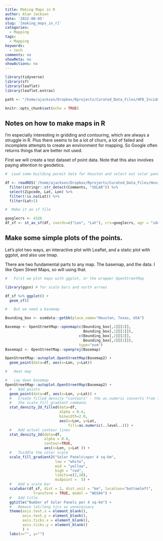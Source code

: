 ```yaml
---
title: Making Maps in R
author: Alan Jackson
date: '2022-08-05'
slug: '[making_maps_in_r]'
categories:
  - Mapping
tags:
  - Mapping
keywords:
  - tech
comments: no
showMeta: no
showActions: no
---
```


```r
library(tidyverse)
library(sf)
library(leaflet)
library(leaflet.extras)

path <- "/home/ajackson/Dropbox/Rprojects/Curated_Data_Files/HFD_Incidents/"

knitr::opts_chunk$set(echo = TRUE)
```

##  Notes on how to make maps in R

I'm especially interesting in gridding and contouring, which are always a struggle in R. Plus there seems to be a lot of churn, a lot of failed and incomplete attempts to create an environment for mapping. So Google often returns things that are better not used.

First we will create a test dataset of point data. Note that this also involves paying attention to geodetics.

```r

#  Load some building permit data for Houston and select out solar panels

df <- readRDS('/home/ajackson/Dropbox/Rprojects/Curated_Data_Files/Houston_Permits/Clean_Final_1989_2019.rds') %>% 
  filter(stringr::str_detect(Comments, "SOLAR")) %>% 
  select(Zipcode, Lat, Lon) %>% 
  filter(!is.na(Lat)) %>% 
  filter(Lat>1)

#  Make it an sf file

googlecrs <- 4326
df_sf <- st_as_sf(df, coords=c("Lon", "Lat"), crs=googlecrs, agr = "identity")

```

##      Make some simple plots of the points.

Let's plot two ways, an interactive plot with Leaflet, and a static plot with
ggplot, and also use tmap.

There are two fundamental parts to any map. The basemap, and the data. I like 
Open Street Maps, so will using that.

```r

#   First we plot maps with ggplot, or the wrapper OpenStreetMap

library(ggsn) # for scale bars and north arrows

df_sf %>% ggplot() + 
  geom_sf()

#   But we need a basemap

Bounding_box <- osmdata::getbb(place_name="Houston, Texas, USA")

Basemap <- OpenStreetMap::openmap(c(Bounding_box[,1][[2]],
                                    Bounding_box[,1][[1]]),
                                  c(Bounding_box[,2][[2]],
                                    Bounding_box[,2][[1]]),
                                  type="osm")
Basemap2 <- OpenStreetMap::openproj(Basemap)

OpenStreetMap::autoplot.OpenStreetMap(Basemap2) +
  geom_point(data=df, aes(x=Lon, y=Lat))

#   Heat map

#   Lay down basemap
OpenStreetMap::autoplot.OpenStreetMap(Basemap2) +
  #   Add points
  geom_point(data=df, aes(x=Lon, y=Lat)) +
  #   Create filled density "contours" - the as.numeric converts from factor for
  #   the scale_fill_gradient command.
  stat_density_2d_filled(data=df, 
                         alpha = 0.4, 
                         binwidth=2.0,
                         aes(x=Lon, y=Lat, 
                             fill=as.numeric(..level..))) +
  #   Add actual contour lines
  stat_density_2d(data=df, 
                  alpha = 0.8, 
                  contour=TRUE,
                  aes(x=Lon, y=Lat )) +
  #   Twiddle the color scale
  scale_fill_gradient2("Solar Panels\nper 4 sq-km", 
                       low = "white", 
                       mid = "yellow", 
                       high = "red", 
                       limits=c(2,10),
                       midpoint =  5) +
  #   Add a scale bar
  scalebar(df_sf, dist = 2, dist_unit = "km", location="bottomleft",
             transform = TRUE, model = "WGS84") +
  #   Add title
  ggtitle("Number of Solar Panels per 4 sq-km") +
  #   Remove lat/long tics as unnecessary
  theme(axis.text.x = element_blank(),
        axis.text.y = element_blank(),
        axis.ticks.x = element_blank(),
        axis.ticks.y = element_blank()
        ) +
  labs(x="", y="")


```







